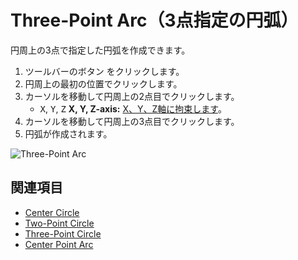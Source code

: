 
# Three-Point Arc（3点指定の円弧）

<Reference shortcut='' command='Three-Point Arc' button='ツールバー' />

円周上の3点で指定した円弧を作成できます。

1. ツールバーのボタン <ButtonIcon type="button-three-point-arc" /> をクリックします。
2. 円周上の最初の位置でクリックします。
3. カーソルを移動して円周上の2点目でクリックします。
   - <kbd>X</kbd>, <kbd>Y</kbd>, <kbd>Z</kbd> **X, Y, Z-axis:** [X、Y、Z軸に拘束します](./sketching-tips#constrain-to-the-x-y-or-z-axis)。
4. カーソルを移動して円周上の3点目でクリックします。
5. 円弧が作成されます。

![Three-Point Arc](/img/three-point-arc.gif)

## 関連項目
- [Center Circle](./center-circle)
- [Two-Point Circle](./two-point-circle)
- [Three-Point Circle](./three-point-circle)
- [Center Point Arc](./center-point-arc)
